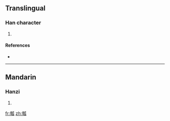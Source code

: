 ==Translingual==

===Han character===
{{Han char|rn=97|rad=瓜|as=08|sn=13|four=4243<sub>0</sub>|canj=土十竹女人 (GJHVO)}}

# {{defn|Han|sort=瓜08}}

====References====
* {{Han ref|kx=0747.080|dkj=21404|hdz=42656.070|uh=74E1|ud=29921|bh=DEBF|bd=57023}}

----

==Mandarin==

===Hanzi===
{{cmn-hanzi|pin=[[wà]] ([[wa4]]), [[zhí]] ([[zhi2]])|wg=wa<sup>4</sup>, chih<sup>2</sup>}}

# {{defn|Mandarin}}

[[fr:瓡]]
[[zh:瓡]]